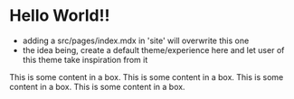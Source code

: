 
# Hello World!!

- adding a src/pages/index.mdx in 'site' will overwrite this one
- the idea being, create a default theme/experience here and let user of this theme take inspiration from it

<Box>
  This is some content in a box. This is some content in a box. This is some
  content in a box. This is some content in a box.
</Box>
